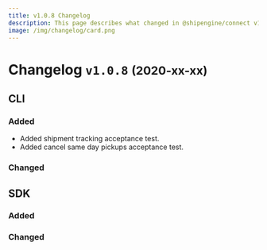 ```yaml
---
title: v1.0.8 Changelog
description: This page describes what changed in @shipengine/connect v1.0.8
image: /img/changelog/card.png
---
```


Changelog `v1.0.8` <small>(2020-xx-xx)</small>
=========================================================

CLI
---------------------------------------

### Added
- Added shipment tracking acceptance test.
- Added cancel same day pickups acceptance test.

### Changed


SDK
---------------------------------------
### Added

### Changed

